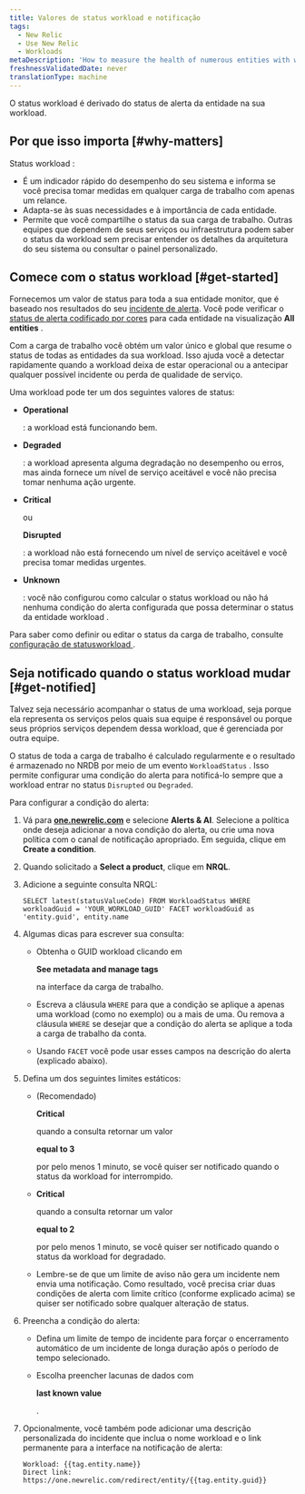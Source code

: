```yaml
---
title: Valores de status workload e notificação
tags:
  - New Relic
  - Use New Relic
  - Workloads
metaDescription: 'How to measure the health of numerous entities with workload status, and alert on workload status.'
freshnessValidatedDate: never
translationType: machine
---
```


O status workload é derivado do status de alerta da entidade na sua workload.

## Por que isso importa [#why-matters]

Status workload :

* É um indicador rápido do desempenho do seu sistema e informa se você precisa tomar medidas em qualquer carga de trabalho com apenas um relance.
* Adapta-se às suas necessidades e à importância de cada entidade.
* Permite que você compartilhe o status da sua carga de trabalho. Outras equipes que dependem de seus serviços ou infraestrutura podem saber o status da workload sem precisar entender os detalhes da arquitetura do seu sistema ou consultar o painel personalizado.

## Comece com o status workload [#get-started]

Fornecemos um valor de status para toda a sua entidade monitor, que é baseado nos resultados do seu [incidente de alerta](/docs/alerts). Você pode verificar o [status de alerta codificado por cores](/docs/alerts/new-relic-alerts/configuring-alert-policies/identify-entities-without-alert-policies#colors) para cada entidade na visualização <DoNotTranslate>**All entities**</DoNotTranslate> .

Com a carga de trabalho você obtém um valor único e global que resume o status de todas as entidades da sua workload. Isso ajuda você a detectar rapidamente quando a workload deixa de estar operacional ou a antecipar qualquer possível incidente ou perda de qualidade de serviço.

Uma workload pode ter um dos seguintes valores de status:

* <DoNotTranslate>**Operational**</DoNotTranslate>

  : a workload está funcionando bem.

* <DoNotTranslate>**Degraded**</DoNotTranslate>

  : a workload apresenta alguma degradação no desempenho ou erros, mas ainda fornece um nível de serviço aceitável e você não precisa tomar nenhuma ação urgente.

* <DoNotTranslate>**Critical**</DoNotTranslate>

  ou

  <DoNotTranslate>**Disrupted**</DoNotTranslate>

  : a workload não está fornecendo um nível de serviço aceitável e você precisa tomar medidas urgentes.

* <DoNotTranslate>**Unknown**</DoNotTranslate>

  : você não configurou como calcular o status workload ou não há nenhuma condição do alerta configurada que possa determinar o status da entidade workload .

Para saber como definir ou editar o status da carga de trabalho, consulte [configuração de statusworkload ](/docs/workload-status-configuration).

## Seja notificado quando o status workload mudar [#get-notified]

Talvez seja necessário acompanhar o status de uma workload, seja porque ela representa os serviços pelos quais sua equipe é responsável ou porque seus próprios serviços dependem dessa workload, que é gerenciada por outra equipe.

O status de toda a carga de trabalho é calculado regularmente e o resultado é armazenado no NRDB por meio de um evento `WorkloadStatus` . Isso permite configurar uma condição do alerta para notificá-lo sempre que a workload entrar no status `Disrupted` ou `Degraded`.

Para configurar a condição do alerta:

1. Vá para <DoNotTranslate>**[one.newrelic.com](https://one.newrelic.com/all-capabilities)**</DoNotTranslate> e selecione <DoNotTranslate>**Alerts & AI**</DoNotTranslate>. Selecione a política onde deseja adicionar a nova condição do alerta, ou crie uma nova política com o canal de notificação apropriado. Em seguida, clique em <DoNotTranslate>**Create a condition**</DoNotTranslate>.

2. Quando solicitado a <DoNotTranslate>**Select a product**</DoNotTranslate>, clique em <DoNotTranslate>**NRQL**</DoNotTranslate>.

3. Adicione a seguinte consulta NRQL:

   ```
   SELECT latest(statusValueCode) FROM WorkloadStatus WHERE workloadGuid = 'YOUR_WORKLOAD_GUID' FACET workloadGuid as 'entity.guid', entity.name
   ```

4. Algumas dicas para escrever sua consulta:

   * Obtenha o GUID workload clicando em

     <DoNotTranslate>**See metadata and manage tags**</DoNotTranslate>

     na interface da carga de trabalho.

   * Escreva a cláusula `WHERE` para que a condição se aplique a apenas uma workload (como no exemplo) ou a mais de uma. Ou remova a cláusula `WHERE` se desejar que a condição do alerta se aplique a toda a carga de trabalho da conta.

   * Usando `FACET` você pode usar esses campos na descrição do alerta (explicado abaixo).

5. Defina um dos seguintes limites estáticos:

   * (Recomendado)

     <DoNotTranslate>**Critical**</DoNotTranslate>

     quando a consulta retornar um valor

     <DoNotTranslate>**equal to 3**</DoNotTranslate>

     por pelo menos 1 minuto, se você quiser ser notificado quando o status da workload for interrompido.

   * <DoNotTranslate>**Critical**</DoNotTranslate>

     quando a consulta retornar um valor

     <DoNotTranslate>**equal to 2**</DoNotTranslate>

     por pelo menos 1 minuto, se você quiser ser notificado quando o status da workload for degradado.

   * Lembre-se de que um limite de aviso não gera um incidente nem envia uma notificação. Como resultado, você precisa criar duas condições de alerta com limite crítico (conforme explicado acima) se quiser ser notificado sobre qualquer alteração de status.

6. Preencha a condição do alerta:

   * Defina um limite de tempo de incidente para forçar o encerramento automático de um incidente de longa duração após o período de tempo selecionado.

   * Escolha preencher lacunas de dados com

     <DoNotTranslate>**last known value**</DoNotTranslate>

     .

7. Opcionalmente, você também pode adicionar uma descrição personalizada do incidente que inclua o nome workload e o link permanente para a interface na notificação de alerta:

   ```
   Workload: {{tag.entity.name}}
   Direct link: https://one.newrelic.com/redirect/entity/{{tag.entity.guid}}
   ```